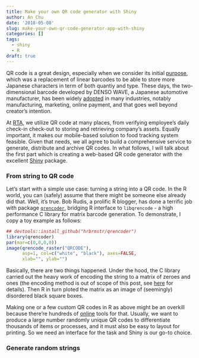 ```yaml
---
title: Make your own QR code generator with Shiny
author: An Chu
date: '2018-05-08'
slug: make-your-own-qr-code-generator-app-with-shiny
categories: []
tags:
  - shiny
  - R
draft: true
---
```


QR code is a great design, especially when we consider its initial
[purpose](http://www.qrcode.com/en/history/), which was a replacement of linear
barcodes to be able to store more Japanese characters in term of both quantiy
and type. These days, the two-dimensional barcode developed by DENSO WAVE, a
Japanese automotive manufacturer, has been widely
[adopted](https://a16z.com/2017/08/11/qr-codes-in-china/) in many industries,
notably manufacturing, marketing, online payment, and that goes well beyond
creator's intention.

At [RTA](https://cms.rta.vn/), we utilize QR code at many places, from verifying
employee's daily check-in check-out to storing and retrieving company's
assets. Equally important, it makes our mobile-based solution to food tracking
system feasible. Given that needs, we all agree to build a comprehensive service
to generate, distribute and archive QR codes. In what follows, I will talk about
the first part which is creating a web-based QR code generator with the
excellent [Shiny](https://shiny.rstudio.com/) package.

### From string to QR code

Let's start with a simple use case: turning a string into a QR code. In the R
world, you can (safely) assume that there might be someone else already did
that. Well, it's true. Bob Rudis, a prolific R blogger, has done a terrific job
with package [`qrencoder`](https://github.com/hrbrmstr/qrencoder), bridging R
interface to `libqrencode` - a high performance C library for matrix barcode
generation. To demonstrate, I copy a toy example as follows:

```r
## devtools::install_github("hrbrmstr/qrencoder")
library(qrencoder)
par(mar=c(0,0,0,0))
image(qrencode_raster("QRCODE"),
      asp=1, col=c("white", "black"), axes=FALSE,
      xlab="", ylab="")
```

Basically, there are two things happened. Under the hood, the C library carried
out the heavy work of encoding the string to a matrix of zeroes and ones (the
encoding method is out of scope of this post, see
[here](https://www.thonky.com/qr-code-tutorial/data-encoding) for details). Then
R in turn ploted the matrix as an image of (seemingly) disordered black square
boxes.

Making one or a few custom QR codes in R as above might be an overkill because
there're hundreds of
[online](https://duckduckgo.com/?q=online+qrcode+generator+&t=lm&ia=web) tools
for that. Usually, we want to produce a large number randomly unique QR codes to
differentiate thousands of items or processes, and it must also be easy to
layout for printing. So we need an interface for the task and Shiny is our go-to
choice.

### Generate random strings
